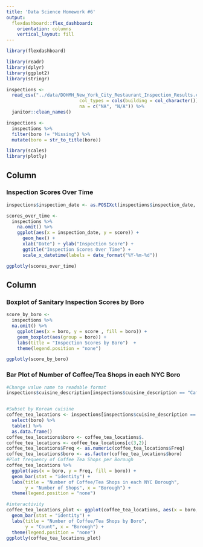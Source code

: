 ```yaml
---
title: 'Data Science Homework #6'
output: 
  flexdashboard::flex_dashboard:
    orientation: columns
    vertical_layout: fill
---
```


```r
library(flexdashboard)
```


```r
library(readr)
library(dplyr)
library(ggplot2)
library(stringr)

inspections <- 
  read_csv("../data/DOHMH_New_York_City_Restaurant_Inspection_Results.csv", 
                           col_types = cols(building = col_character()),
                           na = c("NA", "N/A")) %>%
  janitor::clean_names()

inspections <-
  inspections %>%
  filter(boro != "Missing") %>% 
  mutate(boro = str_to_title(boro))

library(scales)
library(plotly)

```

Column {data-width=650}
-----------------------------------------------------------------------

### Inspection Scores Over Time

```r
inspections$inspection_date <- as.POSIXct(inspections$inspection_date, format = "%Y-%m-%d")

scores_over_time <- 
  inspections %>%
    na.omit() %>%
    ggplot(aes(x = inspection_date, y = score)) +
      geom_hex() +
      xlab("Date") + ylab("Inspection Score") +
      ggtitle("Inspection Scores Over Time") +
      scale_x_datetime(labels = date_format("%Y-%m-%d"))

ggplotly(scores_over_time)

```

Column {data-width=350}
-----------------------------------------------------------------------

### Boxplot of Sanitary Inspection Scores by Boro

```r
score_by_boro <- 
  inspections %>% 
  na.omit() %>%
    ggplot(aes(x = boro, y = score , fill = boro)) + 
    geom_boxplot(aes(group = boro)) +
    labs(title = "Inspection Scores by Boro")  + 
    theme(legend.position = "none")

ggplotly(score_by_boro)
```


### Bar Plot of Number of Coffee/Tea Shops in each NYC Boro

```r
#Change value name to readable format
inspections$cuisine_description[inspections$cuisine_description == "CafÃ©/Coffee/Tea"] <- "Coffee/Tea"


#Subset by Korean cuisine
coffee_tea_locations <- inspections[inspections$cuisine_description == "Coffee/Tea",] %>%
  select(boro) %>%
  table() %>%
  as.data.frame()
coffee_tea_locations$boro <- coffee_tea_locations$.
coffee_tea_locations <- coffee_tea_locations[c(3,2)]
coffee_tea_locations$Freq <- as.numeric(coffee_tea_locations$Freq)
coffee_tea_locations$boro <- as.factor(coffee_tea_locations$boro)
#Plot frequency of Coffee Tea Shops per Borough
coffee_tea_locations %>%
  ggplot(aes(x = boro, y = Freq, fill = boro)) + 
  geom_bar(stat = "identity") + 
  labs(title = "Number of Coffee/Tea Shops in each NYC Borough", 
       y = "Number of Shops", x = "Borough") + 
  theme(legend.position = "none")

#interactivity
coffee_tea_locations_plot <- ggplot(coffee_tea_locations, aes(x = boro, y = Freq, fill = boro)) +
  geom_bar(stat = "identity") + 
  labs(title = "Number of Coffee/Tea Shops by Boro", 
       y = "Count", x = "Borough") + 
  theme(legend.position = "none")
ggplotly(coffee_tea_locations_plot)
```